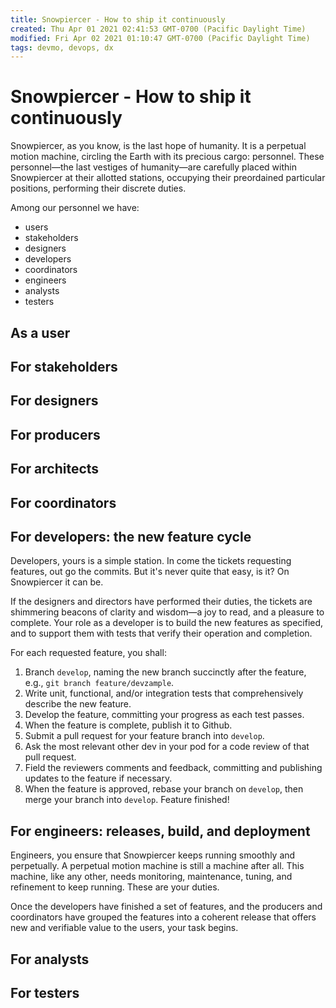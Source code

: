```yaml
---
title: Snowpiercer - How to ship it continuously
created: Thu Apr 01 2021 02:41:53 GMT-0700 (Pacific Daylight Time)
modified: Fri Apr 02 2021 01:10:47 GMT-0700 (Pacific Daylight Time)
tags: devmo, devops, dx
---
```


# Snowpiercer - How to ship it continuously

Snowpiercer, as you know, is the last hope of humanity. It is a perpetual motion machine, circling the Earth with its precious cargo: personnel. These personnel—the last vestiges of humanity—are carefully placed within Snowpiercer at their allotted stations, occupying their preordained particular positions, performing their discrete duties.

Among our personnel we have:

- users
- stakeholders
- designers
- developers
- coordinators
- engineers
- analysts
- testers

## As a user

## For stakeholders

## For designers

## For producers

## For architects

## For coordinators

## For developers: the new feature cycle

Developers, yours is a simple station. In come the tickets requesting features, out go the commits. But it's never quite that easy, is it? On Snowpiercer it can be.

If the designers and directors have performed their duties, the tickets are shimmering beacons of clarity and wisdom—a joy to read, and a pleasure to complete. Your role as a developer is to build the new features as specified, and to support them with tests that verify their operation and completion.

For each requested feature, you shall:

1. Branch `develop`, naming the new branch succinctly after the feature, e.g., `git branch feature/devzample`.
2. Write unit, functional, and/or integration tests that comprehensively describe the new feature.
3. Develop the feature, committing your progress as each test passes.
4. When the feature is complete, publish it to Github.
5. Submit a pull request for your feature branch into `develop`.
6. Ask the most relevant other dev in your pod for a code review of that pull request.
7. Field the reviewers comments and feedback, committing and publishing updates to the feature if necessary.
8. When the feature is approved, rebase your branch on `develop`, then merge your branch into `develop`. Feature finished!

## For engineers: releases, build, and deployment

Engineers, you ensure that Snowpiercer keeps running smoothly and perpetually. A perpetual motion machine is still a machine after all. This machine, like any other, needs monitoring, maintenance, tuning, and refinement to keep running. These are your duties.

Once the developers have finished a set of features, and the producers and coordinators have grouped the features into a coherent release that offers new and verifiable value to the users, your task begins.

## For analysts

## For testers
